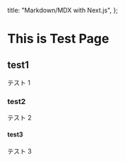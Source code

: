 
  title: "Markdown/MDX with Next.js",
};

# This is Test Page

## test1

テスト 1

### test2

テスト 2

#### test3

テスト 3


